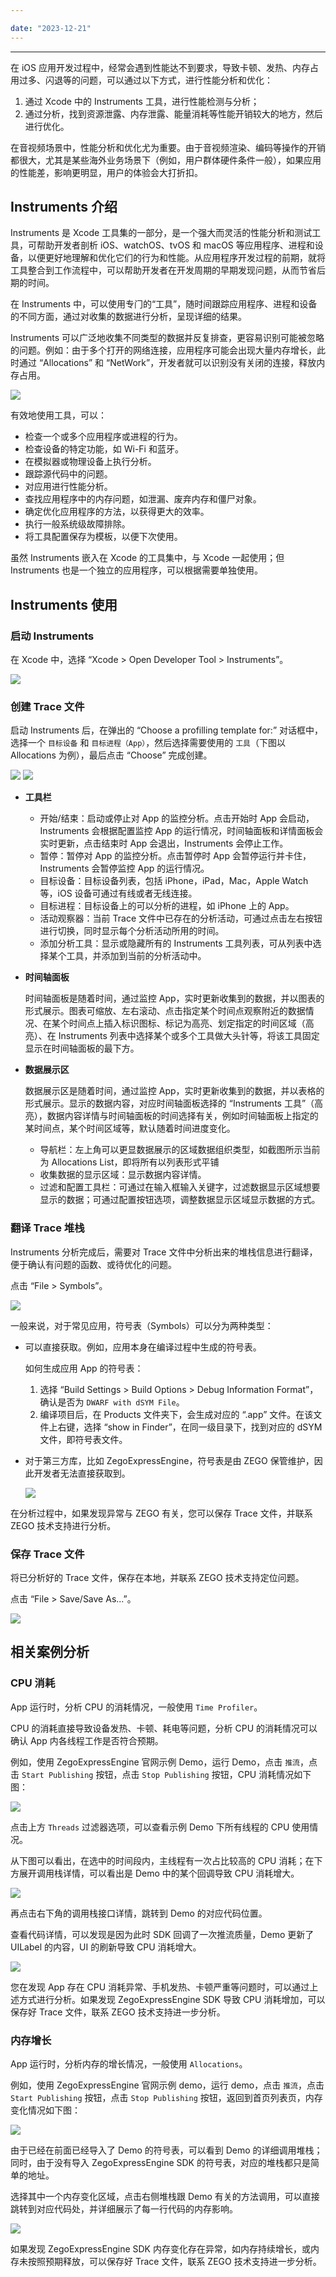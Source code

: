 ```yaml
---

date: "2023-12-21"
---
```


<Title>在 iOS 应用开发中，出现卡顿、设备发热、内存占用过多等的问题，该如何分析？</Title>



---

在 iOS 应用开发过程中，经常会遇到性能达不到要求，导致卡顿、发热、内存占用过多、闪退等的问题，可以通过以下方式，进行性能分析和优化：

1. 通过 Xcode 中的 Instruments 工具，进行性能检测与分析；
2. 通过分析，找到资源泄露、内存泄露、能量消耗等性能开销较大的地方，然后进行优化。

<Note title="说明">


在音视频场景中，性能分析和优化尤为重要。由于音视频渲染、编码等操作的开销都很大，尤其是某些海外业务场景下（例如，用户群体硬件条件一般），如果应用的性能差，影响更明显，用户的体验会大打折扣。

</Note>




## Instruments 介绍

Instruments 是 Xcode ⼯具集的⼀部分，是⼀个强⼤⽽灵活的性能分析和测试⼯具，可帮助开发者剖析 iOS、watchOS、tvOS 和 macOS 等应⽤程序、进程和设备，以便更好地理解和优化它们的⾏为和性能。从应⽤程序开发过程的前期，就将⼯具整合到⼯作流程中，可以帮助开发者在开发周期的早期发现问题，从⽽节省后期的时间。

在 Instruments 中，可以使⽤专⻔的“⼯具”，随时间跟踪应⽤程序、进程和设备的不同⽅⾯，通过对收集的数据进⾏分析，呈现详细的结果。

Instruments 可以广泛地收集不同类型的数据并反复排查，更容易识别可能被忽略的问题。例如：由于多个打开的⽹络连接，应⽤程序可能会出现⼤量内存增⻓，此时通过 “Allocations” 和 “NetWork”，开发者就可以识别没有关闭的连接，释放内存占用。

<Frame width="512" height="auto" caption=""><Frame width="512" height="auto" caption=""><img src="https://doc-media.zego.im/sdk-doc/Pics/FAQ/Performance/performance_ios_1.jpeg" /></Frame></Frame>

有效地使⽤⼯具，可以：

- 检查⼀个或多个应⽤程序或进程的⾏为。
- 检查设备的特定功能，如 Wi-Fi 和蓝⽛。
- 在模拟器或物理设备上执⾏分析。
- 跟踪源代码中的问题。
- 对应⽤进⾏性能分析。
- 查找应⽤程序中的内存问题，如泄漏、废弃内存和僵⼫对象。
- 确定优化应⽤程序的⽅法，以获得更⼤的效率。
- 执⾏⼀般系统级故障排除。
- 将⼯具配置保存为模板，以便下次使⽤。

虽然 Instruments 嵌⼊在 Xcode 的工具集中，与 Xcode ⼀起使⽤；但 Instruments 也是⼀个独⽴的应⽤程序，可以根据需要单独使⽤。


## Instruments 使用

### 启动 Instruments

在 Xcode 中，选择 “Xcode > Open Developer Tool > Instruments”。

<Frame width="512" height="auto" caption=""><Frame width="512" height="auto" caption=""><img src="https://doc-media.zego.im/sdk-doc/Pics/FAQ/Performance/xcode_Instruments.png" /></Frame></Frame>

### 创建 Trace 文件

启动 Instruments 后，在弹出的 “Choose a profilling template for:” 对话框中，选择一个 `目标设备` 和 `目标进程（App）`，然后选择需要使用的 `工具`（下图以 Allocations 为例），最后点击 “Choose” 完成创建。

<Frame width="512" height="auto" caption=""><Frame width="512" height="auto" caption=""><img src="https://doc-media.zego.im/sdk-doc/Pics/FAQ/Performance/instruments_index.png" /></Frame></Frame>

<Accordion title="Trace 文件介绍" defaultOpen="false">
<Frame width="512" height="auto" caption=""><Frame width="512" height="auto" caption=""><img src="https://doc-media.zego.im/sdk-doc/Pics/FAQ/Performance/instruments_Allocations.jpeg" /></Frame></Frame>

- **工具栏**

    - 开始/结束：启动或停止对 App 的监控分析。点击开始时 App 会启动，Instruments 会根据配置监控 App 的运行情况，时间轴面板和详情面板会实时更新，点击结束时 App 会退出，Instruments 会停止工作。
    - 暂停：暂停对 App 的监控分析。点击暂停时 App 会暂停运行并卡住，Instruments 会暂停监控 App 的运行情况。
    - 目标设备：目标设备列表，包括 iPhone，iPad，Mac，Apple Watch 等，iOS 设备可通过有线或者无线连接。
    - 目标进程：目标设备上的可以分析的进程，如 iPhone 上的 App。
    - 活动观察器：当前 Trace 文件中已存在的分析活动，可通过点击左右按钮进行切换，同时显示每个分析活动所用的时间。
    - 添加分析工具：显示或隐藏所有的 Instruments 工具列表，可从列表中选择某个工具，并添加到当前的分析活动中。

- **时间轴面板**

    时间轴面板是随着时间，通过监控 App，实时更新收集到的数据，并以图表的形式展示。图表可缩放、左右滚动、点击指定某个时间点观察附近的数据情况、在某个时间点上插入标识图标、标记为高亮、划定指定的时间区域（高亮）、在 Instruments 列表中选择某个或多个工具做大头针等，将该工具固定显示在时间轴面板的最下方。

- **数据展示区**

    数据展示区是随着时间，通过监控 App，实时更新收集到的数据，并以表格的形式展示。显示的数据内容，对应时间轴面板选择的 “Instruments 工具”（高亮），数据内容详情与时间轴面板的时间选择有关，例如时间轴面板上指定的某时间点，某个时间区域等，默认随着时间进度变化。

    - 导航栏：左上角可以更显数据展示的区域数据组织类型，如截图所示当前为 Allocations List，即将所有以列表形式平铺
    - 收集数据的显示区域：显示数据内容详情。
    - 过滤和配置工具栏：可通过在输入框输入关键字，过滤数据显示区域想要显示的数据；可通过配置按钮选项，调整数据显示区域显示数据的方式。
</Accordion>

### 翻译 Trace 堆栈

Instruments 分析完成后，需要对 Trace 文件中分析出来的堆栈信息进行翻译，便于确认有问题的函数、或待优化的问题。

点击 “File > Symbols”。

<Frame width="512" height="auto" caption=""><Frame width="512" height="auto" caption=""><img src="https://doc-media.zego.im/sdk-doc/Pics/FAQ/Performance/instruments_allocations_symbols.png" /></Frame></Frame>

一般来说，对于常见应用，符号表（Symbols）可以分为两种类型：

- 可以直接获取。例如，应用本身在编译过程中生成的符号表。

    如何生成应用 App 的符号表：

    1. 选择 “Build Settings > Build Options > Debug Information Format”，确认是否为 `DWARF with dSYM File`。
    2. 编译项目后，在 Products 文件夹下，会生成对应的 “.app” 文件。在该文件上右键，选择 “show in Finder”，在同一级目录下，找到对应的 dSYM 文件，即符号表文件。

- 对于第三方库，比如 ZegoExpressEngine，符号表是由 ZEGO 保管维护，因此开发者无法直接获取到。

    <Frame width="512" height="auto" caption=""><Frame width="512" height="auto" caption=""><img src="https://doc-media.zego.im/sdk-doc/Pics/FAQ/Performance/instruments_allocations_symbols_add.png" /></Frame></Frame>

在分析过程中，如果发现异常与 ZEGO 有关，您可以保存 Trace 文件，并联系 ZEGO 技术支持进行分析。

### 保存 Trace 文件

将已分析好的 Trace 文件，保存在本地，并联系 ZEGO 技术支持定位问题。

点击 “File > Save/Save As...”。

<Frame width="512" height="auto" caption=""><Frame width="512" height="auto" caption=""><img src="https://doc-media.zego.im/sdk-doc/Pics/FAQ/Performance/instruments_allocations_save.png" /></Frame></Frame>


## 相关案例分析

### CPU 消耗

App 运行时，分析 CPU 的消耗情况，一般使用 `Time Profiler`。

CPU 的消耗直接导致设备发热、卡顿、耗电等问题，分析 CPU 的消耗情况可以确认 App 内各线程工作是否符合预期。

例如，使用 ZegoExpressEngine 官网示例 Demo，运行 Demo，点击 `推流`，点击 `Start Publishing` 按钮，点击 `Stop Publishing` 按钮，CPU 消耗情况如下图：

<Frame width="512" height="auto" caption=""><Frame width="512" height="auto" caption=""><img src="https://doc-media.zego.im/sdk-doc/Pics/FAQ/Performance/instrument_demo_cpu.png" /></Frame></Frame>

点击上方 `Threads` 过滤器选项，可以查看示例 Demo 下所有线程的 CPU 使用情况。

从下图可以看出，在选中的时间段内，主线程有一次占比较高的 CPU 消耗；在下方展开调用栈详情，可以看出是 Demo 中的某个回调导致 CPU 消耗增大。

<Frame width="512" height="auto" caption=""><Frame width="512" height="auto" caption=""><img src="https://doc-media.zego.im/sdk-doc/Pics/FAQ/Performance/instruments_demo_cpu_threads.jpeg" /></Frame></Frame>

再点击右下角的调用栈接口详情，跳转到 Demo 的对应代码位置。

查看代码详情，可以发现是因为此时 SDK 回调了一次推流质量，Demo 更新了 UILabel 的内容，UI 的刷新导致 CPU 消耗增大。

<Frame width="512" height="auto" caption=""><Frame width="512" height="auto" caption=""><img src="https://doc-media.zego.im/sdk-doc/Pics/FAQ/Performance/instruments_demo_cpu_code.jpeg" /></Frame></Frame>

您在发现 App 存在 CPU 消耗异常、手机发热、卡顿严重等问题时，可以通过上述方式进行分析。如果发现 ZegoExpressEngine SDK 导致 CPU 消耗增加，可以保存好 Trace 文件，联系 ZEGO 技术支持进一步分析。

### 内存增长

App 运行时，分析内存的增⻓情况，一般使用 `Allocations`。

例如，使用 ZegoExpressEngine 官网示例 demo，运行 demo，点击 `推流`，点击 `Start Publishing` 按钮，点击 `Stop Publishing` 按钮，返回到首页列表页，内存变化情况如下图：

<Frame width="512" height="auto" caption=""><Frame width="512" height="auto" caption=""><img src="https://doc-media.zego.im/sdk-doc/Pics/FAQ/Performance/instruments_allocations_demo.png" /></Frame></Frame>

由于已经在前面已经导入了 Demo 的符号表，可以看到 Demo 的详细调用堆栈；同时，由于没有导入 ZegoExpressEngine SDK 的符号表，对应的堆栈都只是简单的地址。

选择其中一个内存变化区域，点击右侧堆栈跟 Demo 有关的方法调用，可以直接跳转到对应代码处，并详细展示了每一行代码的内存影响。

<Frame width="512" height="auto" caption=""><Frame width="512" height="auto" caption=""><img src="https://doc-media.zego.im/sdk-doc/Pics/FAQ/Performance/instruments_allocations_demo_code.png" /></Frame></Frame>

如果发现 ZegoExpressEngine SDK 内存变化存在异常，如内存持续增长，或内存未按照预期释放，可以保存好 Trace 文件，联系 ZEGO 技术支持进一步分析。